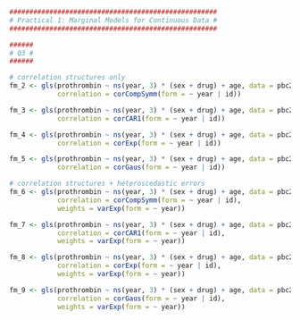 ```r
####################################################
# Practical 1: Marginal Models for Continuous Data #
####################################################

######
# Q3 #
######

# correlation structures only
fm_2 <- gls(prothrombin ~ ns(year, 3) * (sex + drug) + age, data = pbc2, 
            correlation = corCompSymm(form = ~ year | id))

fm_3 <- gls(prothrombin ~ ns(year, 3) * (sex + drug) + age, data = pbc2, 
            correlation = corCAR1(form = ~ year | id))

fm_4 <- gls(prothrombin ~ ns(year, 3) * (sex + drug) + age, data = pbc2, 
            correlation = corExp(form = ~ year | id))

fm_5 <- gls(prothrombin ~ ns(year, 3) * (sex + drug) + age, data = pbc2, 
            correlation = corGaus(form = ~ year | id))

# correlation structures + heteroscedastic errors
fm_6 <- gls(prothrombin ~ ns(year, 3) * (sex + drug) + age, data = pbc2, 
            correlation = corCompSymm(form = ~ year | id),
            weights = varExp(form = ~ year))

fm_7 <- gls(prothrombin ~ ns(year, 3) * (sex + drug) + age, data = pbc2, 
            correlation = corCAR1(form = ~ year | id),
            weights = varExp(form = ~ year))

fm_8 <- gls(prothrombin ~ ns(year, 3) * (sex + drug) + age, data = pbc2, 
            correlation = corExp(form = ~ year | id),
            weights = varExp(form = ~ year))

fm_9 <- gls(prothrombin ~ ns(year, 3) * (sex + drug) + age, data = pbc2, 
            correlation = corGaus(form = ~ year | id),
            weights = varExp(form = ~ year))
```

